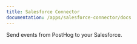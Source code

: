 ```yaml
---
title: Salesforce Connector
documentation: /apps/salesforce-connector/docs
---
```


<Section
    divider={false}
    title="BETA - get product usage data into Salesforce."
    size="full"
    cols={3}
>

Send events from PostHog to your Salesforce.

</Section>

<Documentation />